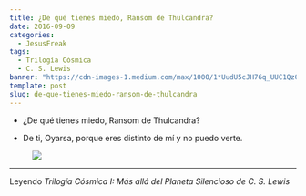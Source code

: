 ```yaml
---
title: ¿De qué tienes miedo, Ransom de Thulcandra?
date: 2016-09-09
categories:
  - JesusFreak
tags:
  - Trilogía Cósmica
  - C. S. Lewis
banner: "https://cdn-images-1.medium.com/max/1000/1*UudU5cJH76q_UUC1Qz01uA.jpeg"
template: post
slug: de-que-tienes-miedo-ransom-de-thulcandra
---
```


- ¿De qué tienes miedo, Ransom de Thulcandra?

- De ti, Oyarsa, porque eres distinto de mí y no puedo verte.

<figure>

![](https://cdn-images-1.medium.com/max/2000/1*_9SDjff_XSe6Kl_LSJrsKg.jpeg)

</figure>

* * *

Leyendo *Trilogía Cósmica I: Más allá del Planeta Silencioso de C. S. Lewis*
